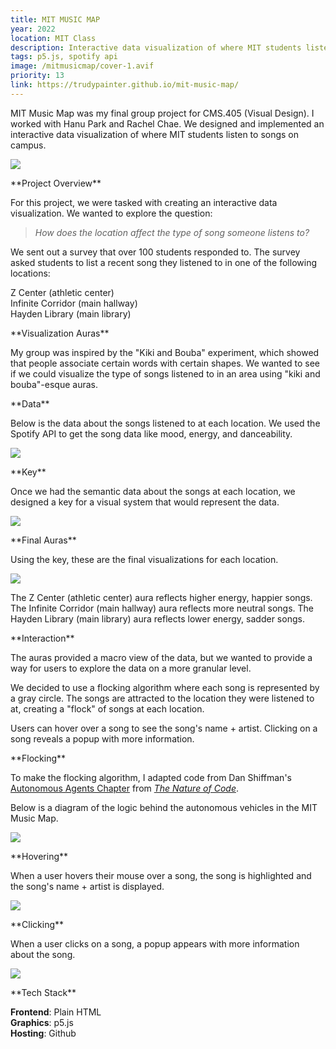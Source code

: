 ```yaml
---
title: MIT MUSIC MAP
year: 2022
location: MIT Class
description: Interactive data visualization of where MIT students listen to songs on campus.
tags: p5.js, spotify api
image: /mitmusicmap/cover-1.avif
priority: 13
link: https://trudypainter.github.io/mit-music-map/
---
```


<Hero>
  <div>
    <Callout
      link="https://trudypainter.github.io/mit-music-map/"
      text="Launch Project"
    />
    <Callout
      link="https://github.com/trudypainter/mit-music-map"
      text="Github Repository"
    />
  </div>
  <div>
    MIT Music Map was my final group project for CMS.405 (Visual Design). I
    worked with Hanu Park and Rachel Chae. We designed and implemented an
    interactive data visualization of where MIT students listen to songs on
    campus.
  </div>

![](/mitmusicmap/map.gif)

</Hero>

<Line />

<TwoCol>
**Project Overview**

For this project, we were tasked with creating an interactive data visualization. We wanted
to explore the question:

> _How does the location affect the type of song someone listens to?_

We sent out a survey that over 100 students responded to. The survey asked students
to list a recent song they listened to in one of the following locations:

Z Center (athletic center)  
Infinite Corridor (main hallway)  
Hayden Library (main library)

</TwoCol>

<Line />

<TwoCol>
**Visualization Auras**

My group was inspired by the "Kiki and Bouba" experiment, which showed that people
associate certain words with certain shapes. We wanted to see if we could
visualize the type of songs listened to in an area using "kiki and bouba"-esque
auras.

<Line />

<TwoCol>
**Data**

Below is the data about the songs listened to at each location. We used
the Spotify API to get the song data like mood, energy, and danceability.

![](/mitmusicmap/graph.png)

</TwoCol>

<Line />

<TwoCol>
**Key**

Once we had the semantic data about the songs at each location,
we designed a key for a visual system that would represent the data.

![](/mitmusicmap/key.png)

</TwoCol>

<Line />

<TwoCol>
**Final Auras**

Using the key, these are the final visualizations for each location.

![](/mitmusicmap/auras.png)

The Z Center (athletic center) aura reflects higher energy, happier songs.
The Infinite Corridor (main hallway) aura reflects more neutral songs.
The Hayden Library (main library) aura reflects lower energy, sadder songs.

</TwoCol>

</TwoCol>

<Line />

<TwoCol>
**Interaction**

The auras provided a macro view of the data, but we wanted to provide a way for
users to explore the data on a more granular level.

We decided to use a flocking algorithm where each song is represented by a
gray circle. The songs are attracted to the location they were listened to at,
creating a "flock" of songs at each location.

Users can hover over a song to see the song's name + artist. Clicking on a song
reveals a popup with more information.

<Line />

<TwoCol>
**Flocking**

To make the flocking algorithm,
I adapted code from Dan Shiffman's
[Autonomous Agents Chapter](https://www.youtube.com/playlist?list=PLRqwX-V7Uu6YHt0dtyf4uiw8tKOxQLvlW)
from [_The Nature of Code_](https://natureofcode.com/book/chapter-6-autonomous-agents/).

Below is a diagram of the logic behind the autonomous vehicles in the MIT Music Map.

![](/mitmusicmap/steeringprog.png)

</TwoCol>

<Line />

<TwoCol>
**Hovering**

When a user hovers their mouse over a song, the song is highlighted and the
song's name + artist is displayed.

![](/mitmusicmap/hover.png)

</TwoCol>

<Line />

<TwoCol>
**Clicking**

When a user clicks on a song, a popup appears with more information about the song.

![](/mitmusicmap/click.png)

</TwoCol>

</TwoCol>

<Line />

<TwoCol>
**Tech Stack**

**Frontend**: Plain HTML  
**Graphics**: p5.js  
**Hosting**: Github

</TwoCol>
